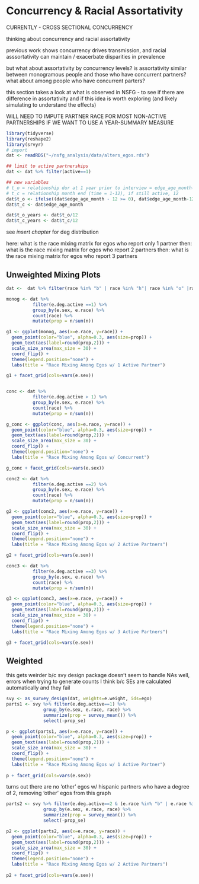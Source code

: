 # Concurrency & Racial Assortativity 

CURRENTLY - CROSS SECTIONAL CONCURRENCY 

thinking about concurrency and racial assortativity 

previous work shows concurrency drives transmission, and racial asssortativity can maintain / exacerbate disparities in prevalence 

but what about assortativity by concurrency levels? 
is assortativity similar between monogramous people and those who have concurrent partners? 
what about among people who have concurrent parters? 

this section takes a look at what is observed in NSFG - to see if there are difference in assortativity and if this idea is worth exploring (and likely simulating to understand the effects)

WILL NEED TO IMPUTE PARTNER RACE FOR MOST NON-ACTIVE PARTNERSHIPS IF WE WANT TO USE A YEAR-SUMMARY MEASURE 



```r
library(tidyverse)
library(reshape2)
library(srvyr)
# import
dat <- readRDS("~/nsfg_analysis/data/alters_egos.rds")

## limit to active partnerships 
dat <- dat %>% filter(active==1)

## new variables
# t_o = relationship dur at 1 year prior to interview = edge_age_month-12, if edge_age_month-12 is negative, 0
# t_c = relationship month end (time = 1-12), if still active, 12
dat$t_o <- ifelse((dat$edge_age_month - 12 >= 0), dat$edge_age_month-12, 0)
dat$t_c <- dat$edge_age_month

dat$t_o_years <- dat$t_o/12
dat$t_c_years <- dat$t_c/12
```


see *insert chapter*  for deg distribution

here: what is the race mixing matrix for egos who report only 1 partner
then: what is the race mixing matrix for egos who report 2 partners
then: what is the race mixing matrix for egos who report 3 partners

## Unweighted Mixing Plots 
```r
dat <-  dat %>% filter(race %in% "b" | race %in% "h"| race %in% "o" |race %in% "w")

monog <- dat %>% 
          filter(e.deg.active ==1) %>%
          group_by(e.sex, e.race) %>%
          count(race) %>%
          mutate(prop = n/sum(n))

g1 <- ggplot(monog, aes(x=e.race, y=race)) + 
  geom_point(color="blue", alpha=0.3, aes(size=prop)) +
  geom_text(aes(label=round(prop,2))) +
  scale_size_area(max_size = 30) +
  coord_flip() +
  theme(legend.position="none") + 
  labs(title = "Race Mixing Among Egos w/ 1 Active Partner")

g1 + facet_grid(cols=vars(e.sex))


conc <- dat %>% 
          filter(e.deg.active > 1) %>%
          group_by(e.sex, e.race) %>%
          count(race) %>%
          mutate(prop = n/sum(n))

g_conc <- ggplot(conc, aes(x=e.race, y=race)) + 
  geom_point(color="blue", alpha=0.3, aes(size=prop)) +
  geom_text(aes(label=round(prop,2))) +
  scale_size_area(max_size = 30) +
  coord_flip() +
  theme(legend.position="none") + 
  labs(title = "Race Mixing Among Egos w/ Concurrent")

g_conc + facet_grid(cols=vars(e.sex))

conc2 <- dat %>% 
          filter(e.deg.active ==2) %>%
          group_by(e.sex, e.race) %>%
          count(race) %>%
          mutate(prop = n/sum(n))

g2 <- ggplot(conc2, aes(x=e.race, y=race)) + 
  geom_point(color="blue", alpha=0.3, aes(size=prop)) +
  geom_text(aes(label=round(prop,2))) +
  scale_size_area(max_size = 30) +
  coord_flip() +
  theme(legend.position="none") + 
  labs(title = "Race Mixing Among Egos w/ 2 Active Partners")

g2 + facet_grid(cols=vars(e.sex))

conc3 <- dat %>% 
          filter(e.deg.active ==3) %>%
          group_by(e.sex, e.race) %>%
          count(race) %>%
          mutate(prop = n/sum(n))

g3 <- ggplot(conc3, aes(x=e.race, y=race)) + 
  geom_point(color="blue", alpha=0.3, aes(size=prop)) +
  geom_text(aes(label=round(prop,2))) +
  scale_size_area(max_size = 30) +
  coord_flip() +
  theme(legend.position="none") + 
  labs(title = "Race Mixing Among Egos w/ 3 Active Partners")

g3 + facet_grid(cols=vars(e.sex))

```

## Weighted 

this gets weirder b/c svy design package doesn't seem to handle NAs well, errors when trying to generate counts I think b/c SEs are calculated automatically and they fail 

```r
svy <- as_survey_design(dat, weights=e.weight, ids=ego)
parts1 <- svy %>% filter(e.deg.active==1) %>%
              group_by(e.sex, e.race, race) %>% 
              summarize(prop = survey_mean()) %>% 
              select(-prop_se) 

p <- ggplot(parts1, aes(x=e.race, y=race)) + 
  geom_point(color="blue", alpha=0.3, aes(size=prop)) +
  geom_text(aes(label=round(prop,2))) +
  scale_size_area(max_size = 30) +
  coord_flip() +
  theme(legend.position="none") + 
  labs(title = "Race Mixing Among Egos w/ 1 Active Partner")
  
p + facet_grid(cols=vars(e.sex))
```

turns out there are no 'other' egos w/ hispanic partners who have a degree of 2, removing 'other' egos from this graph 
```r
parts2 <- svy %>% filter(e.deg.active==2 & (e.race %in% "b" | e.race %in% "h" | e.race %in% "w")) %>%
              group_by(e.sex, e.race, race) %>% 
              summarize(prop = survey_mean()) %>% 
              select(-prop_se) 

p2 <- ggplot(parts2, aes(x=e.race, y=race)) + 
  geom_point(color="blue", alpha=0.3, aes(size=prop)) +
  geom_text(aes(label=round(prop,2))) +
  scale_size_area(max_size = 30) +
  coord_flip() +
  theme(legend.position="none") + 
  labs(title = "Race Mixing Among Egos w/ 2 Active Partners")
  
p2 + facet_grid(cols=vars(e.sex))
```

